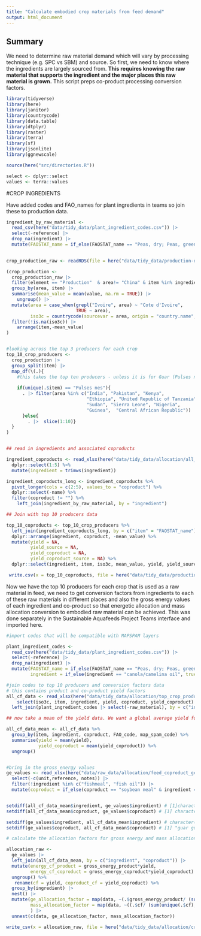 ```yaml
---
title: "Calculate embodied crop materials from feed demand"
output: html_document
---
```


## Summary 

We need to determine raw material demand which will vary by processing technique (e.g. SPC vs SBM) and source. So first, we need to know where the ingredients are largely sourced from. **This requires knowing the raw material that supports the ingredient and the major places this raw material is grown.** This script preps co-product processing conversion factors.

```r
library(tidyverse)
library(here)
library(janitor)
library(countrycode)
library(data.table)
library(dtplyr)
library(raster)
library(terra)
library(sf)
library(jsonlite)
library(ggnewscale)

source(here("src/directories.R"))

select <- dplyr::select
values <- terra::values
```

#CROP INGREDIENTS

Have added codes and FAO_names for plant ingredients in teams so join these to production data.

```r

ingredient_by_raw_material <- 
  read_csv(here("data/tidy_data/plant_ingredient_codes.csv")) |> 
  select(-reference) |> 
  drop_na(ingredient) |> 
  mutate(FAOSTAT_name = if_else(FAOSTAT_name == "Peas, dry; Peas, green", true = "Peas, dry", false = FAOSTAT_name)) 
 

crop_production_raw <- readRDS(file = here("data/tidy_data/production-data/crops_production_tidy.rds"))

(crop_production <- 
  crop_production_raw |>
  filter(element == "Production"  & area!= "China" & item %in% ingredient_by_raw_material$FAOSTAT_name & year %in% seq(from = 2015, to = 2019)) |> 
  group_by(area, item) |> 
  summarise(mean_value = mean(value, na.rm = TRUE)) |> 
    ungroup() |> 
  mutate(area = case_when(grepl("Ivoire", area) ~ "Cote d'Ivoire",
                          TRUE ~ area),
         iso3c = countrycode(sourcevar = area, origin = "country.name", destination = "iso3c", warn = TRUE)) |> 
  filter(!is.na(iso3c)) |> 
    arrange(item,-mean_value)
)


#looking across the top 3 producers for each crop
top_10_crop_producers <- 
  crop_production |> 
  group_split(item) |> 
  map_df(\(.){ 
    #this takes the top ten producers - unless it is for Guar (Pulses nes) where I used the suggestion that most guar production comes from India, Pakistan and Africa (so subsequently took the top 8 African producers of pulses nes to make up the top 10)
    
    if(unique(.$item) == "Pulses nes"){
      . |> filter(area %in% c("India", "Pakistan", "Kenya", 
                              "Ethiopia", "United Republic of Tanzania", 
                              "Sudan", "Sierra Leone", "Nigeria", 
                              "Guinea",  "Central African Republic"))
      }else{
        . |>  slice(1:10)}
  }
)


## read in ingredients and associated coproducts

ingredient_coproducts <- read_xlsx(here("data/tidy_data/allocation/all_ingredient_coproducts.xlsx")) %>%
  dplyr::select(1:5) %>%
  mutate(ingredient = trimws(ingredient))

ingredient_coproducts_long <- ingredient_coproducts %>%
  pivot_longer(cols = c(2:5), values_to = "coproduct") %>%
  dplyr::select(-name) %>%
  filter(coproduct != "") %>%
    left_join(ingredient_by_raw_material, by = "ingredient")

## Join with top 10 producers data

top_10_coproducts <- top_10_crop_producers %>%
  left_join(ingredient_coproducts_long, by = c("item" = "FAOSTAT_name")) %>%
  dplyr::arrange(ingredient, coproduct, -mean_value) %>%
  mutate(yield = NA, 
         yield_source = NA, 
         yield_coproduct = NA, 
         yield_coproduct_source = NA) %>%
  dplyr::select(ingredient, item, iso3c, mean_value, yield, yield_source, coproduct, yield_coproduct, yield_coproduct_source)

 write.csv(x = top_10_coproducts, file = here("data/tidy_data/production-data/top_crop_producers.csv"), row.names = FALSE)

```

Now we have the top 10 producers for each crop that is used as a raw material in feed, we need to get conversion factors from ingredients to each of these raw materials in different places and also the gross energy values of each ingredient and co-product so that energetic allocation and mass allocation conversion to embodied raw material can be achieved. This was done separately in the Sustainable Aquafeeds Project Teams interface and imported here. 

```r
#import codes that will be compatible with MAPSPAM layers

plant_ingredient_codes <- 
  read_csv(here("data/tidy_data/plant_ingredient_codes.csv")) |> 
  select(-reference) |> 
  drop_na(ingredient) |> 
  mutate(FAOSTAT_name = if_else(FAOSTAT_name == "Peas, dry; Peas, green", true = "Peas, dry", false = FAOSTAT_name),
         ingredient = if_else(ingredient == "canola/camelina oil", true = "canola oil", false = ingredient))

#join codes to top 10 producers and conversion factors data
# this contains product and co-product yield factors
all_cf_data <- read_xlsx(here("data/tidy_data/allocation/top_crop_producers_cf.xlsx")) |> 
    select(iso3c, item, ingredient, yield, coproduct, yield_coproduct) |> 
  left_join(plant_ingredient_codes |> select(-raw_material), by = c("ingredient", "item" = "FAOSTAT_name"))

## now take a mean of the yield data. We want a global average yield for each ingredient and co-product. 

all_cf_data_mean <- all_cf_data %>% 
  group_by(item, ingredient, coproduct, FAO_code, map_spam_code) %>%
  summarise(yield = mean(yield),
            yield_coproduct = mean(yield_coproduct)) %>%
  ungroup()


#bring in the gross energy values
ge_values <- read_xlsx(here("data/raw_data/allocation/feed_coproduct_ge_allocation.xlsx")) |> 
  select(-c(unit,reference, notes)) |> 
  filter(!ingredient %in% c("fishmeal", "fish oil")) |> 
  mutate(coproduct = if_else(coproduct == "soybean meal" & ingredient == "soybean meal", true = "soy protein concentrate", false = coproduct ))


setdiff(all_cf_data_mean$ingredient, ge_values$ingredient) # [1]character(0)
setdiff(all_cf_data_mean$coproduct, ge_values$coproduct) # [1] character(0)

setdiff(ge_values$ingredient, all_cf_data_mean$ingredient) # character(0)
setdiff(ge_values$coproduct, all_cf_data_mean$coproduct) # [1] "guar gum"  

# calculate the allocation factors for gross energy and mass allocation

allocation_raw <- 
  ge_values |> 
  left_join(all_cf_data_mean, by = c("ingredient", "coproduct")) |> 
  mutate(energy_cf_product = gross_energy_product*yield,
         energy_cf_coproduct = gross_energy_coproduct*yield_coproduct) |> 
  ungroup() %>% 
   rename(cf = yield, coproduct_cf = yield_coproduct) %>%
  group_by(ingredient) |> 
  nest() |> 
  mutate(ge_allocation_factor = map(data, ~(.$gross_energy_product/ (sum(unique(.$energy_cf_product), sum(.$energy_cf_coproduct))))),
         mass_allocation_factor = map(data, ~((.$cf/ (sum(unique(.$cf), sum(.$coproduct_cf))))/.$cf)) #need to divide by yield again here otherwise it is just the partitioning factor (for mass allocation only)
         ) |> 
  unnest(c(data, ge_allocation_factor, mass_allocation_factor)) 

write_csv(x = allocation_raw, file = here("data/tidy_data/allocation/crop_ingredient_allocation_factors.csv"))

```
